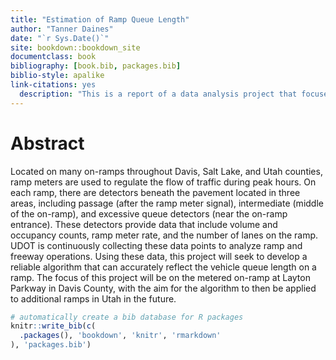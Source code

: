 ```yaml
--- 
title: "Estimation of Ramp Queue Length"
author: "Tanner Daines"
date: "`r Sys.Date()`"
site: bookdown::bookdown_site
documentclass: book
bibliography: [book.bib, packages.bib]
biblio-style: apalike
link-citations: yes
  description: "This is a report of a data analysis project that focuses on analyzing ramp meters in the state of Utah. The goal of the project is to obtain an accurate estimate of the expected queue length for vehicles on any given on-ramp with ramp metering in the State of Utah."
---
```


# Abstract

Located on many on-ramps throughout Davis, Salt Lake, and Utah counties, ramp meters are used to regulate the flow of traffic during peak hours. On each ramp, there are detectors beneath the pavement located in three areas, including passage (after the ramp meter signal), intermediate (middle of the on-ramp), and excessive queue detectors (near the on-ramp entrance). These detectors provide data that include volume and occupancy counts, ramp meter rate, and the number of lanes on the ramp. UDOT is continuously collecting these data points to analyze ramp and freeway operations. Using these data, this project will seek to develop a reliable algorithm that can accurately reflect the vehicle queue length on a ramp. The focus of this project will be on the metered on-ramp at Layton Parkway in Davis County, with the aim for the algorithm to then be applied to additional ramps in Utah in the future.

```r
# automatically create a bib database for R packages
knitr::write_bib(c(
  .packages(), 'bookdown', 'knitr', 'rmarkdown'
), 'packages.bib')
```
